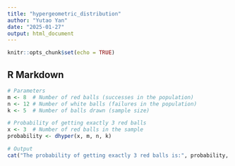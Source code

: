 ---
title: "hypergeometric_distribution"
author: "Yutao Yan"
date: "2025-01-27"
output: html_document
---

```{r setup, include=FALSE}
knitr::opts_chunk$set(echo = TRUE)
```

## R Markdown
```{r}
# Parameters
m <- 8  # Number of red balls (successes in the population)
n <- 12 # Number of white balls (failures in the population)
k <- 5  # Number of balls drawn (sample size)

# Probability of getting exactly 3 red balls
x <- 3  # Number of red balls in the sample
probability <- dhyper(x, m, n, k)

# Output
cat("The probability of getting exactly 3 red balls is:", probability, "\n")

```

